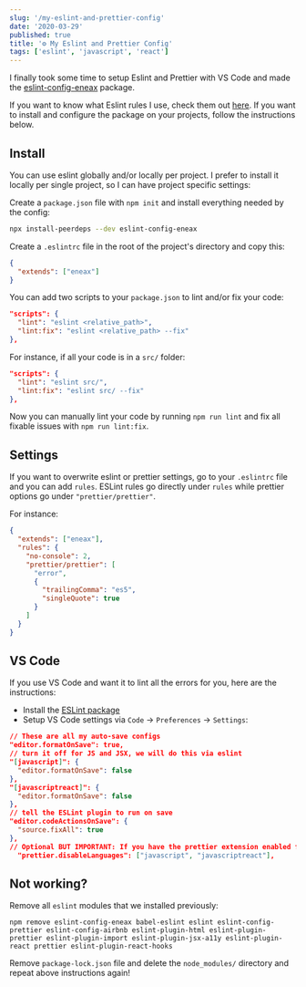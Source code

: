 ```yaml
---
slug: '/my-eslint-and-prettier-config'
date: '2020-03-29'
published: true
title: '⚙️ My Eslint and Prettier Config'
tags: ['eslint', 'javascript', 'react']
---
```


I finally took some time to setup Eslint and Prettier with VS Code and made the <a href='https://www.npmjs.com/package/eslint-config-eneax' target='_blank'>eslint-config-eneax</a> package.

If you want to know what Eslint rules I use, check them out <a href='https://github.com/eneax/eslint-config-eneax/blob/master/.eslintrc.js' target='_blank'>here</a>.
If you want to install and configure the package on your projects, follow the instructions below.

## Install

You can use eslint globally and/or locally per project.
I prefer to install it locally per single project, so I can have project specific settings:

Create a `package.json` file with `npm init` and install everything needed by the config:

```bash
npx install-peerdeps --dev eslint-config-eneax
```

Create a `.eslintrc` file in the root of the project's directory and copy this:

```json
{
  "extends": ["eneax"]
}
```

You can add two scripts to your `package.json` to lint and/or fix your code:

```json
"scripts": {
  "lint": "eslint <relative_path>",
  "lint:fix": "eslint <relative_path> --fix"
},
```

For instance, if all your code is in a `src/` folder:

```json
"scripts": {
  "lint": "eslint src/",
  "lint:fix": "eslint src/ --fix"
},
```

Now you can manually lint your code by running `npm run lint` and fix all fixable issues with `npm run lint:fix`.

## Settings

If you want to overwrite eslint or prettier settings, go to your `.eslintrc` file and you can add `rules`.
ESLint rules go directly under `rules` while prettier options go under `"prettier/prettier"`.

For instance:

```json
{
  "extends": ["eneax"],
  "rules": {
    "no-console": 2,
    "prettier/prettier": [
      "error",
      {
        "trailingComma": "es5",
        "singleQuote": true
      }
    ]
  }
}
```

## VS Code

If you use VS Code and want it to lint all the errors for you, here are the instructions:

- Install the <a href='https://marketplace.visualstudio.com/items?itemName=dbaeumer.vscode-eslint' target='_blank'>ESLint package</a>
- Setup VS Code settings via `Code` → `Preferences` → `Settings`:

```json
// These are all my auto-save configs
"editor.formatOnSave": true,
// turn it off for JS and JSX, we will do this via eslint
"[javascript]": {
  "editor.formatOnSave": false
},
"[javascriptreact]": {
  "editor.formatOnSave": false
},
// tell the ESLint plugin to run on save
"editor.codeActionsOnSave": {
  "source.fixAll": true
},
// Optional BUT IMPORTANT: If you have the prettier extension enabled for other languages like CSS and HTML, turn it off for JS since we are doing it through Eslint already
  "prettier.disableLanguages": ["javascript", "javascriptreact"],
```

## Not working?

Remove all `eslint` modules that we installed previously:

```shell
npm remove eslint-config-eneax babel-eslint eslint eslint-config-prettier eslint-config-airbnb eslint-plugin-html eslint-plugin-prettier eslint-plugin-import eslint-plugin-jsx-a11y eslint-plugin-react prettier eslint-plugin-react-hooks
```

Remove `package-lock.json` file and delete the `node_modules/` directory and repeat above instructions again!

